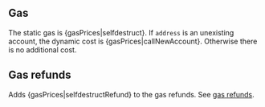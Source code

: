 ## Gas

The static gas is {gasPrices|selfdestruct}. If `address` is an unexisting account, the dynamic cost is {gasPrices|callNewAccount}. Otherwise there is no additional cost.

## Gas refunds

Adds {gasPrices|selfdestructRefund} to the gas refunds. See [gas refunds](/about).
